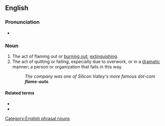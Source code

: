 {{also|flameout|flame out}}
==English==

===Pronunciation===
* {{audio|en|en-us-flameout.ogg|Audio (US)}}

===Noun===
{{en-noun}}

# The act of flaming out or [[burn out|burning out]]; [[extinguish]]ing.
# The act of quitting or failing, especially due to overwork, or in a [[dramatic]] manner; a person or organization that fails in this way.
#: ''The company was one of Silicon Valley's more famous dot-com '''flame-outs'''.''

====Related terms====
* {{l|en|flame out}}
* {{l|en|flameout}}
[[Category:English phrasal nouns]]
